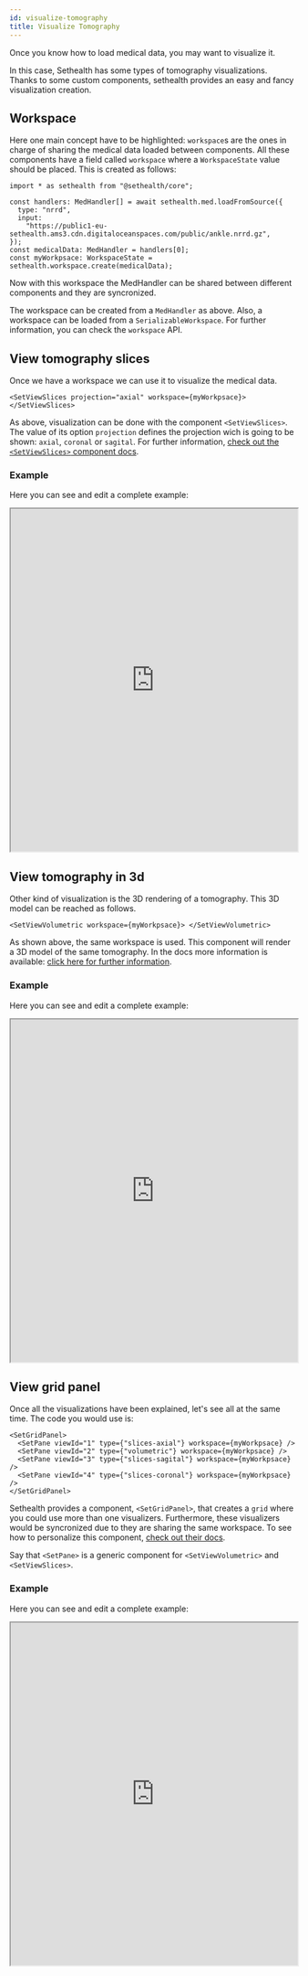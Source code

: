 ```yaml
---
id: visualize-tomography
title: Visualize Tomography
---
```


Once you know how to load medical data, you may want to visualize it.

In this case, Sethealth has some types of tomography visualizations. Thanks to some custom components, sethealth provides an easy
and fancy visualization creation.

## Workspace

Here one main concept have to be highlighted: `workspace`s are the ones in charge of sharing the medical data loaded between components.
All these components have a field called `workspace` where a `WorkspaceState` value should be placed.
This is created as follows:

```tsx
import * as sethealth from "@sethealth/core";

const handlers: MedHandler[] = await sethealth.med.loadFromSource({
  type: "nrrd",
  input:
    "https://public1-eu-sethealth.ams3.cdn.digitaloceanspaces.com/public/ankle.nrrd.gz",
});
const medicalData: MedHandler = handlers[0];
const myWorkpsace: WorkspaceState = sethealth.workspace.create(medicalData);
```

Now with this workspace the MedHandler can be shared between different components and they are syncronized.

The workspace can be created from a `MedHandler` as above. Also, a workspace can be loaded from a `SerializableWorkspace`.
For further information, you can check the `workspace` API.

## View tomography slices

Once we have a workspace we can use it to visualize the medical data.

```tsx
<SetViewSlices projection="axial" workspace={myWorkpsace}></SetViewSlices>
```

As above, visualization can be done with the component `<SetViewSlices>`. The value of its option `projection` defines the
projection wich is going to be shown: `axial`, `coronal` or `sagital`. For further information, [check out the `<SetViewSlices>`
component docs](../components/set-view-slices).

### Example

Here you can see and edit a complete example:

<iframe
  src="https://stackblitz.com/edit/view-tomography-slices?embed=1&file=App.tsx&hideExplorer=1&hideNavigation=1"
  width="100%"
  height="600px"
></iframe>

## View tomography in 3d

Other kind of visualization is the 3D rendering of a tomography. This 3D model can be reached as follows.

```tsx
<SetViewVolumetric workspace={myWorkpsace}> </SetViewVolumetric>
```

As shown above, the same workspace is used. This component will render a 3D model of the same tomography. In the docs more
information is available: [click here for further information](../components/set-view-volumetric).

### Example

Here you can see and edit a complete example:

<iframe
  src="https://stackblitz.com/edit/view-tomography-3d?embed=1&file=App.tsx&hideExplorer=1&hideNavigation=1"
  width="100%"
  height="600px"
></iframe>

## View grid panel

Once all the visualizations have been explained, let's see all at the same time.
The code you would use is:

```tsx
<SetGridPanel>
  <SetPane viewId="1" type={"slices-axial"} workspace={myWorkpsace} />
  <SetPane viewId="2" type={"volumetric"} workspace={myWorkpsace} />
  <SetPane viewId="3" type={"slices-sagital"} workspace={myWorkpsace} />
  <SetPane viewId="4" type={"slices-coronal"} workspace={myWorkpsace} />
</SetGridPanel>
```

Sethealth provides a component, `<SetGridPanel>`, that creates a `grid` where you could use more than one
visualizers. Furthermore, these visualizers would be syncronized due to they are sharing the same workspace.
To see how to personalize this component, [check out their docs](../components/set-grid-panel).

Say that `<SetPane>` is a generic component for `<SetViewVolumetric>` and `<SetViewSlices>`.

### Example

Here you can see and edit a complete example:

<iframe
  src="https://stackblitz.com/edit/view-tomography-grid?embed=1&file=App.tsx&hideExplorer=1&hideNavigation=1"
  width="100%"
  height="600px"
></iframe>
